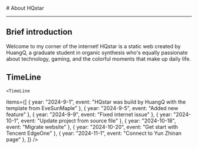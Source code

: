 
<BaseLayout title="About">
  <BaseCard title="About">
# About HQstar

---

## Brief introduction

Welcome to my corner of the internet! HQstar is a static web created by HuangQ, a graduate student in organic synthesis who's equally passionate about technology, gaming, and the colorful moments that make up daily life.


## TimeLine

    <TimeLine

items={[
{ year: "2024-9-1", event: "HQstar was build by HuangQ with the template from EveSunMaple" },
{ year: "2024-9-5", event: "Added new feature" },
{ year: "2024-9-9", event: "Fixed internet issue" },
{ year: "2024-10-1", event: "Update project from source file" },
{ year: "2024-10-18", event: "Migrate website" },
{ year: "2024-10-20", event: "Get start with Tencent EdgeOne" },
{ year: "2024-11-1", event: "Connect to Yun Zhinan page" },
]}
/>

  </BaseCard>
</BaseLayout>
